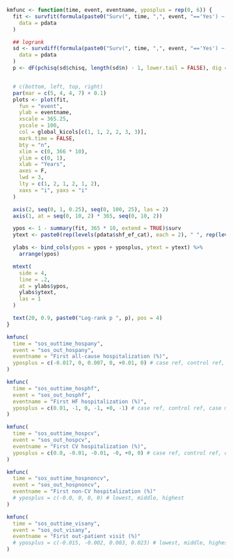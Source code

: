 ```r

kmfunc <- function(time, event, eventname, yposplus = rep(0, 6)) {
  fit <- survfit(formula(paste0("Surv(", time, ",", event, "=='Yes') ~ shf_ef_cat + casecontrol")),
    data = pdata
  )

  ## logrank
  sd <- survdiff(formula(paste0("Surv(", time, ",", event, "=='Yes') ~ shf_ef_cat + casecontrol")),
    data = pdata
  )
  p <- dF(pchisq(sd$chisq, length(sd$n) - 1, lower.tail = FALSE), dig = 3, p = TRUE)


  # c(bottom, left, top, right)
  par(mar = c(5, 4, 4, 7) + 0.1)
  plots <- plot(fit,
    fun = "event",
    ylab = eventname,
    xscale = 365.25,
    yscale = 100,
    col = global_kicols[c(1, 1, 2, 2, 3, 3)],
    mark.time = FALSE,
    bty = "n",
    xlim = c(0, 366 * 10),
    ylim = c(0, 1),
    xlab = "Years",
    axes = F,
    lwd = 3,
    lty = c(1, 2, 1, 2, 1, 2),
    xaxs = "i", yaxs = "i"
  )

  axis(2, seq(0, 1, 0.25), seq(0, 100, 25), las = 2)
  axis(1, at = seq(0, 10, 2) * 365, seq(0, 10, 2))

  ypos <- 1 - summary(fit, 365 * 10, extend = TRUE)$surv
  ytext <- paste0(rep(levels(pdata$shf_ef_cat), each = 2), " ", rep(levels(pdata$casecontrol), 3))

  ylabs <- bind_cols(ypos = ypos + yposplus, ytext = ytext) %>%
    arrange(ypos)

  mtext(
    side = 4,
    line = .2,
    at = ylabs$ypos,
    ylabs$ytext,
    las = 1
  )

  text(20, 0.9, paste0("Log-rank p ", p), pos = 4)
}
```

```r
kmfunc(
  time = "sos_outtime_hospany",
  event = "sos_out_hospany",
  eventname = "First all-cause hospitalization (%)",
  yposplus = c(-0.017, 0, 0.007, 0, +0.01, 0) # case ref, control ref, case mref, control mref, case peg, control pef
)
```

```r
kmfunc(
  time = "sos_outtime_hosphf",
  event = "sos_out_hosphf",
  eventname = "First HF hospitalization (%)",
  yposplus = c(0.01, -1, 0, -1, +0, -1) # case ref, control ref, case mref, control mref, case peg, control pef
)
```

```r
kmfunc(
  time = "sos_outtime_hospcv",
  event = "sos_out_hospcv",
  eventname = "First CV hospitalization (%)",
  yposplus = c(0.0, -0.01, -0.01, -0, +0, 0) # case ref, control ref, case mref, control mref, case peg, control pef
)
```

```r
kmfunc(
  time = "sos_outtime_hospnoncv",
  event = "sos_out_hospnoncv",
  eventname = "First non-CV hospitalization (%)"
  # yposplus = c(-0.0, 0, 0, 0) # lowest, middle, highest
)
```

```r
kmfunc(
  time = "sos_outtime_visany",
  event = "sos_out_visany",
  eventname = "First out-patient visit (%)"
  # yposplus = c(-0.015, -0.002, 0.003, 0.023) # lowest, middle, highest
)
```
